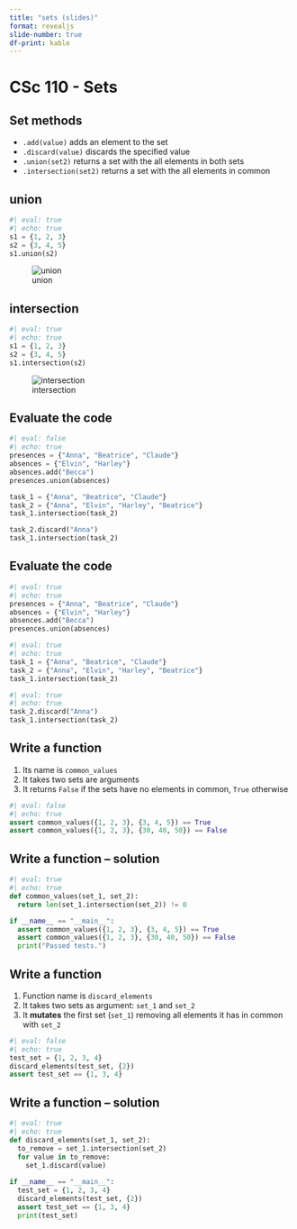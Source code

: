 ```yaml
---
title: "sets (slides)"
format: revealjs
slide-number: true
df-print: kable
---
```


# CSc 110 - Sets


## Set methods

-   `.add(value)` adds an element to the set
-   `.discard(value)` discards the specified value
-   `.union(set2)` returns a set with the all elements in both sets
-   `.intersection(set2)` returns a set with the all elements in common

## union

```python
#| eval: true
#| echo: true
s1 = {1, 2, 3}
s2 = {3, 4, 5}
s1.union(s2)
```

![union](images/union.png)

## intersection

```python
#| eval: true
#| echo: true
s1 = {1, 2, 3}
s2 = {3, 4, 5}
s1.intersection(s2)
```

![intersection](images/intersection.png)

## Evaluate the code

```python
#| eval: false
#| echo: true
presences = {"Anna", "Beatrice", "Claude"}
absences = {"Elvin", "Harley"}
absences.add("Becca")
presences.union(absences)

task_1 = {"Anna", "Beatrice", "Claude"}
task_2 = {"Anna", "Elvin", "Harley", "Beatrice"}
task_1.intersection(task_2)

task_2.discard("Anna")
task_1.intersection(task_2)
```

## Evaluate the code

```python
#| eval: true
#| echo: true
presences = {"Anna", "Beatrice", "Claude"}
absences = {"Elvin", "Harley"}
absences.add("Becca")
presences.union(absences)
```

```python
#| eval: true
#| echo: true
task_1 = {"Anna", "Beatrice", "Claude"}
task_2 = {"Anna", "Elvin", "Harley", "Beatrice"}
task_1.intersection(task_2)
```

```python
#| eval: true
#| echo: true
task_2.discard("Anna")
task_1.intersection(task_2)
```

## Write a function

1.  Its name is `common_values`
2.  It takes two sets are arguments
3.  It returns `False` if the sets have no elements in common, `True` otherwise

```python
#| eval: false
#| echo: true
assert common_values({1, 2, 3}, {3, 4, 5}) == True
assert common_values({1, 2, 3}, {30, 40, 50}) == False
```



## Write a function -- solution

```python
#| eval: true
#| echo: true
def common_values(set_1, set_2):
  return len(set_1.intersection(set_2)) != 0

if __name__ == "__main__":
  assert common_values({1, 2, 3}, {3, 4, 5}) == True
  assert common_values({1, 2, 3}, {30, 40, 50}) == False
  print("Passed tests.")
```


## Write a function

1.  Function name is `discard_elements`
2.  It takes two sets as argument: `set_1` and `set_2`
3.  It **mutates** the first set (`set_1`) removing all elements it has in common with `set_2`

```python
#| eval: false
#| echo: true
test_set = {1, 2, 3, 4}
discard_elements(test_set, {2})
assert test_set == {1, 3, 4}
```

## Write a function -- solution

```python
#| eval: true
#| echo: true
def discard_elements(set_1, set_2):
  to_remove = set_1.intersection(set_2)
  for value in to_remove:
    set_1.discard(value)
    
if __name__ == "__main__":
  test_set = {1, 2, 3, 4}
  discard_elements(test_set, {2})
  assert test_set == {1, 3, 4}
  print(test_set)
```
